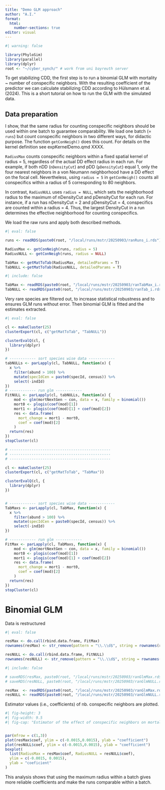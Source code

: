 ```yaml
---
title: "Demo GLM approach"
author: "A.I."
format:
  html:
    number-sections: true
editor: visual
---
```


```r
#| warning: false

library(PhyloSim)
library(parallel)
library(dplyr)
root <- "~/cyber_synch/" # work from uni bayreuth server
```

To get stabilizing CDD, the first step is to run a binomial GLM with mortality ~ number of conspecific neighbors. With the resulting coefficient of the predictor we can calculate stabilizing CDD according to Hülsmann et al.(2024). This is a short tutorial on how to run the GLM with the simulated data.

## Data preparation

I show, that the same radius for counting conspecific neighbors should be used within one batch to guarantee comparability.
We load one batch (= `runs`) but count conspecific neighbors in two different ways, for didactic purpose. The function `getConNeigh()` does this count. For details on the kernel definition see expKernelDemo.qmd XXXX.  

`RadiusMax` counts conspecific neighbors within a fixed spatial kernel of radius = 5, regardless of the actual DD effect radius in each run. For example, if both nDD (`nDensityCut`) and pDD (`pDensityCut`) equal 1, only the four nearest neighbors in a von Neumann neighborhood have a DD effect on the focal cell. Nevertheless, using `radius = 5` in `getConNeigh()` counts all conspecifics within a radius of 5 corresponding to 80 neighbors.

In contrast, `RadiusNULL` uses `radius = NULL`, which sets the neighborhood radius to the maximum of nDensityCut and pDensityCut for each run. For instance, if a run has nDensityCut = 2 and pDensityCut = 4, conspecifics are counted within a radius = 4. Thus, the largest DensityCut in a run determines the effective neighborhood for counting conspecifics. 

We load the raw runs and apply both described methods.
```r
#| eval: false

runs <- readRDS(paste0(root, "/local/runs/mstr/20250903/ranRuns_i.rds"))

RadiusMax <- getConNeigh(runs, radius = 5)
RadiusNULL <- getConNeigh(runs, radius = NULL)

TabMax <- getMatToTab(RadiusMax, detailedParams = T)
TabNULL <-getMatToTab(RadiusNULL, detailedParams = T) 
```

```r
#| include: false

TabMax <- readRDS(paste0(root, "/local/runs/mstr/20250903/ranTabMax_i.rds"))
TabNULL <- readRDS(paste0(root, "/local/runs/mstr/20250903/ranTab_i.rds"))
```

Very rare species are filtered out, to increase statistical robustness and to ensures GLM runs without error.
Then binomial GLM is fitted and the estimates extracted.
```r
#| eval: false

cl <- makeCluster(25)
clusterExport(cl, c("getMatToTab", "TabNULL"))

clusterEvalQ(cl, {
  library(dplyr)
})

# ------------ sort species wise data ------------
tabNULLs <- parLapply(cl, TabNULL, function(x) {
  x %>%
    filter(abund > 100) %>%
    mutate(specIdCen = paste0(specId, census)) %>%
    select(-indId)
})
# ------------ run glm ------------
FitNULL <- parLapply(cl, tabNULLs, function(x) {
    mod <- glm(mortNextGen ~ con, data = x, family = binomial())
    mort0 <- plogis(coef(mod)[1])
    mort1 <- plogis(coef(mod)[1] + coef(mod)[2])
    res <- data.frame(
      mort_change = mort1 - mort0,
      coef = coef(mod)[2]
    )
  return(res)
})
stopCluster(cl)

# ----------------------------------------------
# ----------------------------------------------
# ----------------------------------------------

cl <- makeCluster(25)
clusterExport(cl, c("getMatToTab", "TabMax"))

clusterEvalQ(cl, {
  library(dplyr)
})


# ------------ sort species wise data ------------
TabMaxs <- parLapply(cl, TabMax, function(x) {
  x %>%
    filter(abund > 100) %>%
    mutate(specIdCen = paste0(specId, census)) %>%
    select(-indId)
})

# ------------ run glm ------------
FitMax <- parLapply(cl, TabMaxs, function(x) {
    mod <- glm(mortNextGen ~ con, data = x, family = binomial())
    mort0 <- plogis(coef(mod)[1])
    mort1 <- plogis(coef(mod)[1] + coef(mod)[2])
    res <- data.frame(
      mort_change = mort1 - mort0,
      coef = coef(mod)[2]
    )
  return(res)
})
stopCluster(cl)
```
# Binomial GLM

Data is restructured
```r
#| eval: false

resMax <- do.call(rbind.data.frame, FitMax)
rownames(resMax) <- str_remove(pattern = "\\.\\d$", string = rownames(resMax))

resNULL <- do.call(rbind.data.frame, FitNULL)
rownames(resNULL) <- str_remove(pattern = "\\.\\d$", string = rownames(resNULL))
```

```r
#| include: false

# saveRDS(resMax, paste0(root, "/local/runs/mstr/20250903/ranGlmMax.rds"))
# saveRDS(resNULL, paste0(root, "/local/runs/mstr/20250903/ranGlmNULL.rds"))

resMax  <- readRDS(paste0(root, "/local/runs/mstr/20250903/ranGlmMax.rds"))
resNULL <- readRDS(paste0(root, "/local/runs/mstr/20250903/ranGlmNULL.rds"))
```

Estimator values (i.e., coefficients) of nb. conspecific neighbors are plotted. 
```r
#| fig-height: 3
#| fig-width: 9.5
#| fig-cap: "Estimator of the effect of conspecific neighbors on mortality from a binomial GLM after plogis() backtransformation. Left, with conspecific count for every run within a radius of rMax, whereby rMax is the maximum radius (i.e., parameter = densityCut) within the batch. Middle, the conspecific count for each run within a batch is determined by the maximum radius within each run. Thus, runs have different radii to count conspecific neighbors. Right, both methods compared."


par(mfrow = c(1,3))
plot(resMax$coef, ylim = c(-0.0015,0.0015), ylab = "coefficient")
plot(resNULL$coef, ylim = c(-0.0015,0.0015), ylab = "coefficient")
boxplot(
  list(RadiusMax = resMax$coef, RadiusNULL = resNULL$coef),
  ylim = c(-0.0015, 0.0015),
  ylab = "coeficient"
)
```
This analysis shows that using the maximum radius within a batch gives more reliable coefficients and make the runs comparable within a batch.
